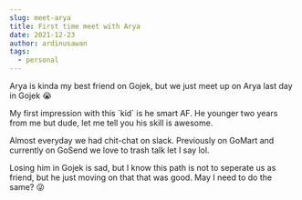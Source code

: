 ```yaml
---
slug: meet-arya
title: First time meet with Arya
date: 2021-12-23
author: ardinusawan
tags:
  - personal
---
```

Arya is kinda my best friend on Gojek, but we just meet up on Arya last day in Gojek 😭

My first impression with this \`kid\` is he smart AF. He younger two years from me but dude, let me tell you his skill is awesome.

Almost everyday we had chit-chat on slack. Previously on GoMart and currently on GoSend we love to trash talk let I say lol.

Losing him in Gojek is sad, but I know this path is not to seperate us as friend, but he just moving on that that was good. May I need to do the same? 😜